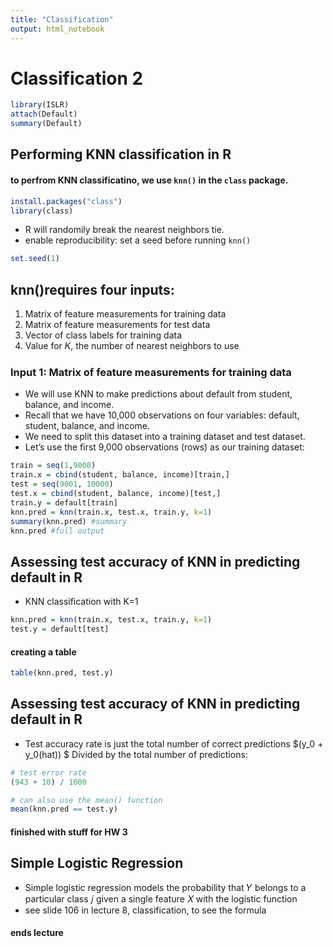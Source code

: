 ```yaml
---
title: "Classification"
output: html_notebook
---
```


# Classification 2

```r
library(ISLR)
attach(Default)
summary(Default)
```

## Performing KNN classification in R

#### to perfrom KNN classificatino, we use `knn()` in the `class` package.

```r
install.packages("class")
library(class)
```
- R will randomily break the nearest neighbors tie.
- enable reproducibility: set a seed before running `knn()`

```r
set.seed(1)
```

## knn()requires four inputs:
1) Matrix of feature measurements for training data
2) Matrix of feature measurements for test data
3) Vector of class labels for training data
4) Value for 𝐾, the number of nearest neighbors to use

### Input 1: Matrix of feature measurements for training data
 
- We will use KNN to make predictions about default from student, balance, and income.
- Recall that we have 10,000 observations on four variables: default, student, balance, and income.
- We need to split this dataset into a training dataset and test dataset.
- Let’s use the first 9,000 observations (rows) as our training dataset:
```r
train = seq(1,9000)
train.x = cbind(student, balance, income)[train,]
test = seq(9001, 10000)
test.x = cbind(student, balance, income)[test,]
train.y = default[train]
knn.pred = knn(train.x, test.x, train.y, k=1)
summary(knn.pred) #summary
knn.pred #full output
```

## Assessing test accuracy of KNN in predicting default in R

- KNN classification with K=1

```r
knn.pred = knn(train.x, test.x, train.y, k=1)
test.y = default[test]
```

#### creating a table 

```r
table(knn.pred, test.y)
```

## Assessing test accuracy of KNN in predicting default in R

- Test accuracy rate is just the total number of correct predictions $(y_0 + y_0(hat)) $  Divided by the total number of predictions:

```r
# test error rate
(943 + 10) / 1000

# can also use the mean() function
mean(knn.pred == test.y)
```

#### finished with stuff for HW 3

## Simple Logistic Regression
- Simple logistic regression models the probability that 𝑌 belongs to a particular class 𝑗 given a single feature 𝑋 with the logistic function
- see slide 106 in lecture 8, classification, to see the formula 

#### ends lecture

